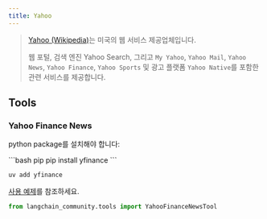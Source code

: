 ```yaml
---
title: Yahoo
---
```


>[Yahoo (Wikipedia)](https://en.wikipedia.org/wiki/Yahoo)는 미국의 웹 서비스 제공업체입니다.
>
> 웹 포털, 검색 엔진 Yahoo Search, 그리고 `My Yahoo`, `Yahoo Mail`, `Yahoo News`,
> `Yahoo Finance`, `Yahoo Sports` 및 광고 플랫폼 `Yahoo Native`를 포함한 관련 서비스를 제공합니다.


## Tools

### Yahoo Finance News

python package를 설치해야 합니다:

<CodeGroup>
```bash pip
pip install yfinance
```

```bash uv
uv add yfinance
```
</CodeGroup>

[사용 예제](/oss/integrations/tools/yahoo_finance_news)를 참조하세요.


```python
from langchain_community.tools import YahooFinanceNewsTool
```